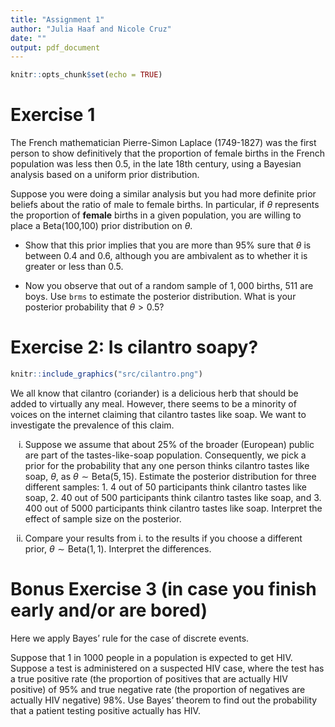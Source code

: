 ```yaml
---
title: "Assignment 1"
author: "Julia Haaf and Nicole Cruz"
date: ""
output: pdf_document
---
```


```r
knitr::opts_chunk$set(echo = TRUE)
```

# Exercise 1

The French mathematician Pierre-Simon Laplace (1749-1827) was the first person to show definitively that the proportion of female births in the French population was less then $0.5$, in the late 18th century, using a Bayesian analysis based on a uniform prior distribution. 

Suppose you were doing a similar analysis but you had more definite prior beliefs about the ratio of male to female births. In particular, if $\theta$ represents the proportion of **female** births in a given population, you are willing to place a Beta(100,100) prior distribution on $\theta$.

- Show that this prior implies that you are more than 95\% sure that $\theta$ is between $0.4$ and $0.6$, although you are ambivalent as to whether it is greater or less than $0.5$.

- Now you observe that out of a random sample of $1,000$ births, $511$ are boys. Use `brms` to estimate the posterior distribution. What is your posterior probability that $\theta > 0.5$?

# Exercise 2: Is cilantro soapy?

```r
knitr::include_graphics("src/cilantro.png")
```

We all know that cilantro (coriander) is a delicious herb that should be added to virtually any meal. However, there seems to be a minority of voices on the internet claiming that cilantro tastes like soap. We want to investigate the prevalence of this claim.

i. Suppose we assume that about 25% of the broader (European) public are part of the tastes-like-soap population. Consequently, we pick a prior for the probability that any one person thinks cilantro tastes like soap, $\theta$, as $\theta \sim \mbox{Beta}(5, 15)$. Estimate the posterior distribution for three different samples: 1. 4 out of 50 participants think cilantro tastes like soap, 2. 40 out of 500 participants think cilantro tastes like soap, and 3. 400 out of 5000 participants think cilantro tastes like soap. Interpret the effect of sample size on the posterior.

ii. Compare your results from i. to the results if you choose a different prior, $\theta \sim \mbox{Beta}(1 ,1)$. Interpret the differences.

# Bonus Exercise 3 (in case you finish early and/or are bored)

Here we apply Bayes' rule for the case of discrete events.

Suppose that 1 in 1000 people in a population is expected to get HIV. Suppose a test is administered on a suspected HIV case, where the test has a true positive rate (the proportion of positives that are actually HIV positive) of 95\%  and true negative rate (the proportion of negatives are actually HIV negative) 98\%. 
Use Bayes' theorem to find out the probability that a patient testing positive actually has HIV.
